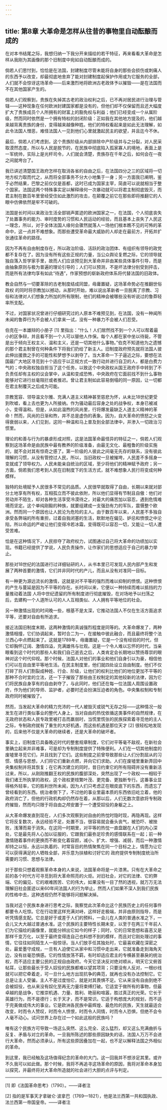 ```yaml
---
---
---
```

title: 第8章 大革命是怎样从往昔的事物里自动酝酿而成的
---

在对本书结尾之际，我想归纳一下我分开来描绘的若干特征，再来看看大革命是怎样从我刚为其画像的那个旧制度中宛如自动酝酿而成的。

倘若人们思忖到，恰恰是在法国，封建制度尽管未能将自身的那些会损伤或刺痛人的东西予以改变，却最彻底地舍弃了能对封建制度起保护作用或为它服务的全部，人们就不会惊讶这场革命——后来激烈地将欧洲古老政体予以摧毁——是在法国而不在其他国家产生的。

倘若人们观察到，贵族在失掉其古老的政治权利之后，已不再对居民进行治理与管辖——这种现象在任何欧洲封建国家都是没有的，但他们却不仅保留而且还大幅度扩大了贵族成员个人所拥有的财富上的豁免权与利益；他们已经变成一个从属阶级，然而同时依然是一个拥有特权的封闭阶级：正如我在其他地方提及的，他们越来越背离贵族的身份，变得越来越像种姓。他们的特权看起来是如此无法理解，如此令法国人憎恶，难怪法国人一见到他们心里就激起民主的欲望，并且迄今不休。

最后，倘若人们考虑到，这个贵族阶级从内部排除中产阶级并与之分裂，对人民采取漠然态度，所以与人民是脱节的，在民族中彻底陷入孤家寡人的境地，表面上是一军统帅，实际上是光杆司令，人们就会清楚，贵族存在千年之后，如何会在一夜之间就垮台了。

我已讲述清楚国王政府怎样在取消各省的自由之后，在法国四分之三的区域将一切地方权力取而代之，从而将全部事务不分大小地集于一身；另一方面我已阐明，鉴于必然结果，巴黎之前仅仅是首都，这时已成为国家主宰，简直可以说就相当于整个国家。法国这两个特殊事实足以解释缘何一次暴动就可以将君主制彻底毁灭，而君主制在数百年里曾经受住如此激烈的攻击，在颠覆之前它在那些即将推翻它的人眼中仿佛依然是牢不可破的。

法国是长时间以来政治生活全部销声匿迹的欧洲国家之一，在法国，个人彻底丧失了处置事务的能力、审时度势的习惯和人民运动的经验，而且基本上丧失了人民这一理念，所以，对于全体法国人缘何会骤然就落人一场他们根本瞧不见的可怖的革命中，这一点并不难想象。而那些遭受革命最大威胁的人却走在最前方，开拓并扩张通往革命的路径。

因为不再有自由制度存在，所以政治阶级、活跃的政治团体、有组织有领导的政党都不复存在了。因为没有所有这些正规的力量，当公众舆论复燃之际，它的领导就独自落入哲学家手里，故而人们应该预见到大革命并非由某些具体事件引导，而是由抽象原则与极为普遍的理论引导的；人们可以预测，不是坏法律分别受到抨击，而是所有法律均享有如此“待遇”，作家预想的崭新政府体系将代替法国的旧政体。

教会自然与一切要革除的古老制度结成同盟，毋庸置疑，这场革命势必在推翻世俗政权 的同时将宗教加以撼动，从那时开始，难以说出革新者一旦脱离了宗教、习俗和法律对人们想象力所加的所有限制，他们的精神会被哪些没有听说过的鲁莽轻率所支配。

不过，对国家状况曾进行仔细研究过的人原本不难预见到，在法国，没有一种闻所未闻的鲁莽行为不会被人们拿来一试，没有一种暴力不会被人们忍受。

伯克在一本雄辩的小册子 [1] 里指出：“什么！人们居然找不到一个人可以帮着最小的区争辩，并且看不到一个人可以替他人作保。每个人都在家中坐以待毙，不管是出于倾向王权主义、温和主义，还是一切其他什么事物。”伯克不知道他为之遗憾的那个君主制曾在何种条件下将我们扔给了新主人。旧制度政府预先就将法国人彼此伸出援救之手的可能性和梦想予以剥夺了。当大革命一下子逼近之际，要想在法国最广大地区寻觅到十个适应于以正规方式一致行动并进行自卫的人，都是白费力气的；中央政权独自担当了这个任务，以致这个中央政权从国王政府手中转到了不负责任却有主权的议会掌中，从温和变成恐怖，中央政府在它面前找不到什么事物能够对它进行丝毫阻拦或者推迟。曾让君主制如此容易倒塌的同一原因，让一切都在君主制覆灭之后成为可能。

宗教宽容、领导温文尔雅、充满人道主义精神甚至慈悲为怀，从未比18世纪更受到吹嘘，看上去也更为人所接纳。作为骚动最后容身之处的战争权，本身已被减小，变得温和。但是，从如此温煦的风尚里，行将爆发最缺乏人道主义精神的革命！然而，风尚的日渐和煦，并不总是虚伪的表象。因为，自大革命的愤怒之火变得衰弱以来，人们见到，这同一种温和马上普及到全部法律中，并渗入一切政治习惯里。

理论的和善与行为的暴虐形成对照，这是法国革命最怪异的特征之一，倘若人们观察到这场革命是由民族中最有教养的阶级准备，由最无文化、最粗鲁的阶级实施的，就不会对其有惊奇之感了。第一阶级的人彼此之间毫无先存的联系，没有彼此理解的习惯，从没有管控过人民，所以，当旧政权一旦被摧垮，人民差不多摇身一变就成了领导权力。人民未能亲自统治的区域，至少将他们的精神赋予政府；另一方面，倘若我们思考到人民在旧制度下的生活方式，就不难想象人民行将变成何种模样。

独特的处境赋予人民很多不常见的品质。人民很早就取得了自由，长期以来就对部分土地享有所有权，互相孤立而不彼此依附，所以他们显得有节制且自傲：他们对劳动并不陌生，却对各种生活享受冷漠待之，对最大的痛苦加以容忍，遇到危情难境而坚定。这个单纯刚毅的种族，就要组建成一支强劲有力的军队，震慑整个欧洲。然而同一个原因也让人民沦为危险的主人。由于数百年以来，人民差不多独自承受各弊端的所有重担，过着自我闭塞的生活，默默地在偏见、妒忌和愤恨之中沦陷，所以命运的严峻让他们变得冷若冰霜，变得既可以容忍一切，又能让一切人遭受苦难。

恰是在这种情况下，人民掠夺了政府权力，试图通过自己将大革命的功绩加以实现。书籍已经提供了学说，人民负责操作，让作家们的思想适应于自己的暴力举止。

那些对18世纪的法国进行过详细钻研的人，从书本里已可发现人民内部产生和发展了两种首要的激情，它们并非同时代的产儿，而且从没有对准同一目标。

有一种更为源远流长的激情，这就是对不平等的强烈而难以抑制的愤恨。这种愤恨的产生与蔓延是因为不平等的存在。长时间以来，它便以一种持续而难以抵挡的力量推动着法国 人将中世纪遗留的所有制度进行彻底摧毁，在对场地予以扫荡之后，去建构一个人道所认可的人人互相类似、人人拥有平等地位的社会。

另一种激情出现的时间晚一些，根基不是太深，它推动法国人不仅在生活方面追求平等，还要对自由有所追求。

接近法国旧制度末期，这两种激情的真诚强烈程度是同等的。大革命爆发了，两种激情相撞，它们协调起来，暂时合二为一，在接触中彼此融合，而且最终将整个法兰西心中点燃起来了。这就是1789年，毋庸置疑，它是一个没有经验的时代，但它却胸怀辽阔、激情四溢，充满雄伟与壮观。这是一个令人难以忘怀的时代，当亲眼看到这个时代的那些人和我们自己逝去之后，人类肯定会长期地以赞扬尊崇的眼神对这个时代仰视。那个时候，法国人对他们的事业和他们自身引以为豪，相信他们可以在自由里平等地生活。在民主制度里，他们就四处设立自由制度。他们不仅打碎了将人们割裂成种姓、行会、阶级，让他们的权利比他们的地位更加不平等的那种不合时宜的立法，还一下子摧毁了那些由王权制定的其他较新的法律，因为它们将民族自身享有的自由剥夺了，与此同时，他们还在每一位法国人周围设置政府，作为他们的导师、监护者，必要时还会扮演压迫者的角色。中央集权制和专制政府同时被摧毁了。

然而，当发起大革命的精力充沛的一代人被毁灭或锐气无存之际——这种情况一般发生在进行类似事业的整代人身上，当对自由的热忱依循这类事件的自然规律，在无政府状态和人民专政里被打击而羸弱时，当慌里慌张的民族探索着寻觅他的主人之际，专制政府就有了重生的大好机遇，而这些机遇是那位天才 [2] 很轻松地发现的，后来他不仅是大革命的继续者，还是大革命的破坏者。

事实上，旧制度已具备晚近时代的整套规章制度，它们对平等毫不敌视，在新社会里确立起来并非难事，可是却为专制制度提供了特殊便利。人们在一切其他制度的废墟里寻觅它们，并且找到了它们。这些制度之前曾导致那些让人们分割屈从的习惯、情感与思想，人们将它们重新点燃，并向它们求助。人们在废墟里重新弄回中央集权制并将其恢复；在它再次建立的同时，昔日约束它的所有阻碍并没有重新活过来，所以，从刚刚推翻王权的民族的腹部深处，突然出现了一个政权——相较于我们诸王所执掌的政权，这个政权更枝繁叶茂、更完备、更独断专行。这番事业显得格外轻率，它的胜利世所未闻，因为人们只考虑正在眼皮底下的东西，而遗忘了曾经看到的东西。统治者倒下了，不过他的事业里最本质的东西依旧屹立着，他的政府消亡了，但他的行政机构却仍然存在着，从那以后，人们无数次意欲将专制政府摧毁，然而均只限于将自由之颅安置于一个遭受奴役的身躯之上。

从大革命爆发直到现在，人们多次观察到对自由的热忱时隐时现，再隐再现。这样它将反复数次，永远经验不足，处置不当，很容易就会垂头丧气，被恐吓、被挫败，浅薄而易于消失。在这同一时期里，对平等的热忱一直盘踞在人们的内心深处，它是最先将人心加以征服的，它跟我们最弥足珍贵的感情联系在一起；前一种激情随着事件的更换而不断变化着容颜，减小、扩大、增强、减弱，而后一种激情却持之以恒，永远以执着的、时常盲目的热情聚焦在同一个目标之上，情愿为让它可以获得满足的人牺牲全部，并乐意为扶植和讨好它的 政府提供专制制度统治所需要的习惯、思想与法律。

对于那些只想着观察革命本身的人来说，法国革命将是一片漆黑。只有在大革命之前的各个时代方可寻觅到将大革命照亮的火炬。对旧社会，对它的法律、它的弊端、它的偏见、它的艰难困苦、它的伟大，如果没有一目了然的透视，就万万无法理解旧社会匿迹以来60年间法国人的行为举止。然而人们如果不深人到我们民族的性格中去，这种透视仍然不能够将问题解决掉。

当我对这个民族本身进行思考之际，我察觉此次革命比这个民族历史上的任何事件都要令人吃惊。它在行动里这样充满对峙，这样好走极端，并非由原则指导，而是听凭情感支配。它总是好于或差于人们的预料，一会儿在人类的普通水准之下，一会儿又大大越过普通水准。这个民族的主要特性长期未变，以至于在两三千年前人们为它描绘的画像里，就能分辨出它如今的样子；同时，它的日常思想和喜恶又是那样千变万化，以至于最终变得连自己也料想不到的模样，而且对它刚处理过的事情，它往往如同陌生人一般惊讶。当人们放手任其独处时，它最喜欢藏在深密之处，最爱墨守成规，一旦有人迫使它从家中和习惯中走出来，它就准备走到海角天边，没有丝毫恐惧感。它的性情放荡不羁，有时却适应君主的专横甚至暴戾的统治权，而不适应主要公民的正规自由政府。今天它坚决反对绝对顺从，明天它又俯首帖耳，让那些最长于受人奴役的民族都难以望其项背；只要没有人反对，一根纱线就可以把它牵着走，可一旦什么地方出现抗争的典范，就再也没有办法控制它。它总是让主人受骗，主人不是过度怕它，就是对其畏惧不足。它从来没有自由到绝不会被奴役，也从来没有奴化至再无力量将束缚打破。它适宜于做所有的事物，但最卓越的是战争，它推崇机遇、力量、胜利、艳丽和喧嚣，胜过真正的光荣。它长于英雄行为，而不是德行；长于天才，而不是常识。它适于构想庞大的规划，而不适于完美做成伟大的事业。它是欧洲各民族中最辉煌、最危险的民族，天生就最适合改变，时而令人赞叹，时而令人愤恨，时而令人同情，时而令人恐惧，但绝不会令人毫不动心。试问世界上存在过一个如此这般的民族吗？

唯有这个民族方可导致一场这么突然、这么完全、这么猛烈，却又这么充满曲折与反复、矛盾与对立的革命。一旦我所陈述的那些原因缺失的话，法国人万万不会进行大革命，然而必须承认，所有这些原因叠加在一起，也不足以解释法国之外相似的革命。

到这里，我已经触及这场值得纪念的革命的大门。这一回我并不想涉足其里。或许不久我可以如此做。那个时候，我将不再追寻这场革命的原因，我将对革命本身加以探究，并最终将对大革命所造就的社会进行大胆的点评与判定。



* * *



[1] 即《法国革命思考》（1790）。——译者注

[2] 指的是军事天才拿破仑·波拿巴（1769—1821），他是法兰西第一共和国执政、法兰西第一帝国皇帝。——译者注